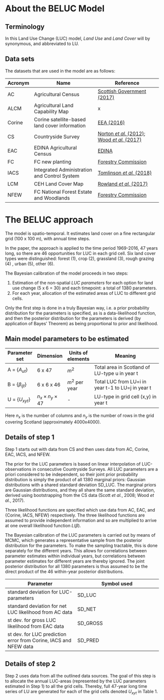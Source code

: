 # About the BELUC Model

## Terminology

In this Land Use Change (LUC) model, *Land Use* and *Land Cover* will by synonymous, and abbreviated to LU. 

## Data sets

The datasets that are used in the model are as follows:

| Acronym | Name    | Reference   |
|-|---|---|
| AC      | Agricultural Census                           | [Scottish Government (2017)](https://www.gov.scot/Topics/Statistics/Browse/Agricultural-Fisheries/PubFinalResultsuneCensus) |
| ALCM    | Agricultural Land Capability Map              | x |
| Corine  | Corine satellite-based land cover information | [EEA (2016)](https://www.eea.europa.eu/data-and-maps/data/clc-2012-raster) |
| CS      | Countryside Survey                            | [Norton *et al.* (2012)](https://doi.org/10.1016/j.jenvman.2012.07.030); [Wood *et al.* (2017)](https://doi.org/10.5194/essd-9-445-2017) |
| EAC     | EDINA Agricultural Census                     | [EDINA](http://agcensus.edina.ac.uk) |
| FC      | FC new planting                               | [Forestry Commission](https://www.foresty.gov.uk/datadownload) |
| IACS    | Integrated Administration and Control System  | [Tomlinson *et al.* (2018)](https://doi.org/10.1016/j.envsci.2016.02.008) |
| LCM     | CEH Land Cover Map                            | [Rowland *et al.* (2017)](https://doi.org/10.5285/6c6c9203-7333-4d96-88ab-78925e7a4e73) |
| NFEW    | FC National Forest Estate and Woodlands       | [Forestry Commission](https://www.foresty.gov.uk/datadownload) |

# The BELUC approach

The model is spatio-temporal. It estimates land cover on a fine rectangular grid (100 x 100 m), with annual time steps. 

In the paper, the approach is applied to the time period 1969-2016, 47 years long, so there are 46 opportunities for LUC in each grid cell. Six land cover types were  distinguished: forest (1), crop (2), grassland (3), rough grazing (4) , urban (5), other (6).

The Bayesian calibration of the model proceeds in two steps:

1. Estimation of the non-spatial *LUC parameters* for each option for land use change (5 x 6 = 30) and each timepoint: a total of 1380 parameters.
2. For each year, allocation of the estimated areas of LUC to different grid cells.

Only the first step is done in a truly Bayesian way, i.e. a prior probability distribution for the parameters is specified, as is a data-likelihood function, and then the posterior distribution for the parameters is derived (by application of Bayes' Theorem) as being proportional to prior and likelihood.

## Main model parameters to be estimated

| Parameter set | Dimension | Units of elements | Meaning |
|------------|--------------|---------|-----------------------------------------------------------|
| A = {$A_{ut}$} | 6 x 47 | $m^2$ | Total area in Scotland of LU-type u in year t |
| B = {$\beta_{ijt}$} | 6 x 6 x 46 | $m^2$ per year | Total LUC from  LU=i in year t-1 to LU=j in year t |
| U = {$U_{xyt}$} | $n_x \times n_y \times 47$ | - | LU-type in grid cell (x,y) in year t |

Here $n_x$ is the number of columns and $n_y$ is the number of rows in the grid covering Scotland (approximately 4000x4000).

## Details of step 1

Step 1 starts out with data from CS and then uses data from AC, Corine, EAC, IACS, and NFEW. 

The prior for the LUC parameters is based on linear interpolation of LUC-observations in consecutive Countryside Surveys. All LUC parameters are a priori considered to be independent, so their joint prior probability distribution is simply the product of all 1380 marginal priors: Gaussian distributions with a shared standard deviation SD_LUC. The marginal priors are Gaussian distributions, and they all share the same standard deviation, derived using bootstrapping from the CS data (Scott *et al.*, 2008; Wood *et al.*, 2017).

Three likelihood functions are specified which use data from AC, EAC, and {Corine, IACS, NFEW} respectively. The three likelihood functions are assumed to provide independent information and so are multiplied to arrive at one overall likelihood function $L(\beta)$.

The Bayesian calibration of the LUC parameters is carried out by means of MCMC, which generates a representative sample from the posterior distribution for the parameters. To make the sampling tractable, this is done separately for the different years. This allows for correlations between parameter estimates within individual years, but correlations between parameter estimates for different years are thereby ignored. The joint posterior distribution for all 1380 parameters is thus assumed to be the direct product of the 46 within-year posterior distributions.

| Parameter | Symbol used |
|-----------|-------------|
| standard deviation for LUC-parameters | SD_LUC |
| standard deviation for net LUC likelihood from AC data | SD_NET |
| st dev. for gross LUC likelihood from EAC data | SD_GROSS |
| st dev. for LUC prediction error from Corine, IACS and NFEW data | SD_PRED |

## Details of step 2

Step 2 uses data from all the outlined data sources. The goal of this step is to allocate the annual LUC-areas (represented by the LUC parameters estimated in Step 1) to all the grid cells. Thereby, full 47-year long time series of LU are generated for each of the grid cells denoted $U_{xyt}$ in Table 1.